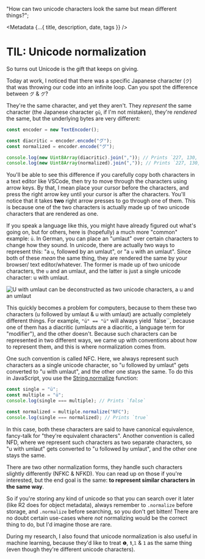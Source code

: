 
  "How can two unicode characters look the same but mean different things?";

<Metadata {...{ title, description, date, tags }} />

# TIL: Unicode normalization

So turns out Unicode is the gift that keeps on giving.

Today at work, I noticed that there was a specific Japanese character (`ク`) that
was throwing our code into an infinite loop. Can you spot the difference between
`グ` & `グ`?

They're the same character, and yet they aren't. They _represent_ the same character
(the Japanese character `gū`, if I'm not mistaken), they're _rendered_ the same,
but the underlying bytes are very different:

```typescript
const encoder = new TextEncoder();

const diacritic = encoder.encode("グ");
const normalized = encoder.encode("グ");

console.log(new Uint8Array(diacritic).join(",")); // Prints `227, 130, 176`
console.log(new Uint8Array(normalized).join(",")); // Prints `227, 130, 175, 227, 130, 153`
```

You'll be able to see this difference if you carefully copy both characters in a
text editor like VSCode, then try to move through the characters using arrow keys.
By that, I mean place your cursor before the characters, and press the right arrow
key until your cursor is after the characters. You'll notice that it takes **two**
right arrow presses to go through one of them. This is because one of the two characters
is actually made up of two unicode characters that are rendered as one.

If you speak a language like this, you might have already figured out what's going on, but for others, here
is (hopefully) a much more "common" example: `ü`. In German, you can place an "umlaut"
over certain characters to change how they sound. In unicode, there are actually
two ways to represent this: "a `u`, followed by an umlaut", or "a `u` with an umlaut".
Since both of these _mean_ the same thing, they are rendered the same by your browser/
text editor/whatever. The former is made up of two unicode characters, the `u` and
an umlaut, and the latter is just a single unicode character: u with umlaut.

![U with umlaut can be deconstructed as two unicode characters, a u and an umlaut](/t/unicode-normalization/umlaut-deconstruct.png)

This quickly becomes a problem for computers, because to them these two characters
(u followed by umlaut & u with umlaut) are actually completely different things.
For example, `"ü" == "ü"` will always yield `false``, because one of them has a diacritic
(umlauts are a diacritic, a language term for "modifier"), and the other doesn't.
Because such characters can be represented in two different ways, we came up with
conventions about how to represent them, and this is where normalization comes from.

One such convention is called NFC. Here, we always represent such characters as a
single unicode character, so "u followed by umlaut" gets converted to "u with umlaut",
and the other one stays the same. To do this in JavaScript, you use the [String.normalize](https://developer.mozilla.org/en-US/docs/Web/JavaScript/Reference/Global_Objects/String/normalize)
function:

```typescript
const single = "ü";
const multiple = "ü";
console.log(single === multiple); // Prints `false`

const normalized = multiple.normalize("NFC");
console.log(single === normalized); // Prints `true`
```

In this case, both these characters are said to have canonical equivalence, fancy-talk
for "they're equivalent characters". Another convention is called NFD, where we
represent such characters as two separate characters, so "u with umlaut" gets
converted to "u followed by umlaut", and the other one stays the same.

There are two other normalization forms, they handle such characters slightly differently (NFKC & NFKD).
You can read up on those if you're interested, but the end goal is the same: **to represent similar characters in the same way**.

So if you're storing any kind of unicode so that you can search over it later (like R2
does for object metadata), always remember to `.normalize` before storage, and `.normalize`
before searching, so you don't get bitten! There are no doubt certain use-cases
where _not_ normalizing would be the correct thing to do, but I'd imagine those are rare.

During my research, I also found that unicode normalization is also useful in
machine learning, because they'd like to treat `❶`, `𝟏`,`𝟙` & `1` as the same thing
(even though they're different unicode characters).
